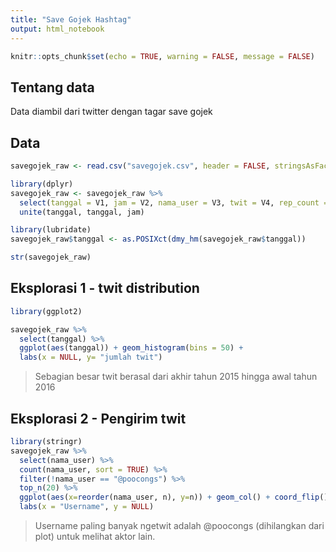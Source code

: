 ```yaml
---
title: "Save Gojek Hashtag"
output: html_notebook
---
```


```r
knitr::opts_chunk$set(echo = TRUE, warning = FALSE, message = FALSE)
```

## Tentang data
Data diambil dari twitter dengan tagar save gojek

## Data

```r
savegojek_raw <- read.csv("savegojek.csv", header = FALSE, stringsAsFactors = FALSE, sep = ";") 

library(dplyr)
savegojek_raw <- savegojek_raw %>%
  select(tanggal = V1, jam = V2, nama_user = V3, twit = V4, rep_count = V6, ret_count = V7, fav_count = V8) %>%
  unite(tanggal, tanggal, jam)

library(lubridate)
savegojek_raw$tanggal <- as.POSIXct(dmy_hm(savegojek_raw$tanggal))

str(savegojek_raw)
```

## Eksplorasi 1 - twit distribution

```r
library(ggplot2)

savegojek_raw %>%
  select(tanggal) %>%
  ggplot(aes(tanggal)) + geom_histogram(bins = 50) + 
  labs(x = NULL, y= "jumlah twit")
```

  > Sebagian besar twit berasal dari akhir tahun 2015 hingga awal tahun 2016
  
## Eksplorasi 2 - Pengirim twit

```r
library(stringr)
savegojek_raw %>%
  select(nama_user) %>%
  count(nama_user, sort = TRUE) %>%
  filter(!nama_user == "@poocongs") %>%
  top_n(20) %>%
  ggplot(aes(x=reorder(nama_user, n), y=n)) + geom_col() + coord_flip() +
  labs(x = "Username", y = NULL)
```

  > Username paling banyak ngetwit adalah @poocongs (dihilangkan dari plot) untuk melihat aktor lain. 
  

  